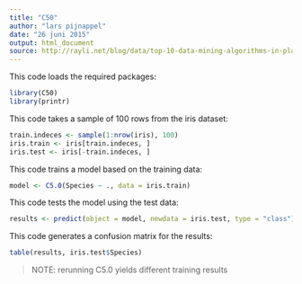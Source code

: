 ```yaml
---
title: "C50"
author: "lars pijnappel"
date: "26 juni 2015"
output: html_document
source: http://rayli.net/blog/data/top-10-data-mining-algorithms-in-plain-r/
---
```


This code loads the required packages:
 
```r
library(C50)
library(printr)
```

This code takes a sample of 100 rows from the iris dataset:
 
```r
train.indeces <- sample(1:nrow(iris), 100)
iris.train <- iris[train.indeces, ]
iris.test <- iris[-train.indeces, ]
```

This code trains a model based on the training data:
 
```r
model <- C5.0(Species ~ ., data = iris.train)
```

This code tests the model using the test data:
 
```r
results <- predict(object = model, newdata = iris.test, type = "class")
```

This code generates a confusion matrix for the results:
 
```r
table(results, iris.test$Species)
```

> NOTE: rerunning C5.0 yields different training results